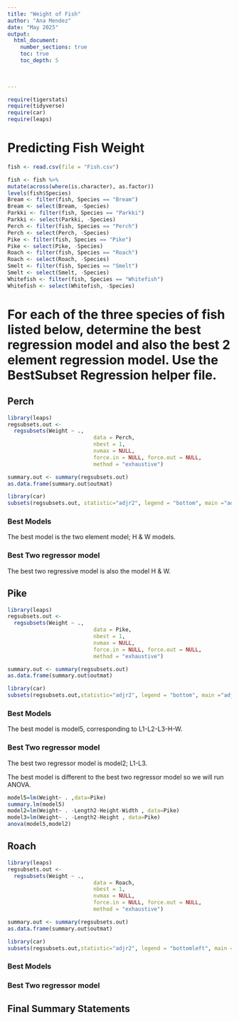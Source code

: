 ```yaml
---
title: "Weight of Fish"
author: "Ana Mendez"
date: "May 2025"  
output: 
  html_document:
    number_sections: true
    toc: true
    toc_depth: 5

 
    
---
```



```r
require(tigerstats)
require(tidyverse)
require(car)
require(leaps)
```

# Predicting Fish Weight
```r
fish <- read.csv(file = "Fish.csv")
```

```r
 
fish <- fish %>%
mutate(across(where(is.character), as.factor))
levels(fish$Species)
Bream <- filter(fish, Species == "Bream")
Bream <- select(Bream, -Species) 
Parkki <- filter(fish, Species == "Parkki")
Parkki <- select(Parkki, -Species) 
Perch <- filter(fish, Species == "Perch")
Perch <- select(Perch, -Species) 
Pike <- filter(fish, Species == "Pike")
Pike <- select(Pike, -Species) 
Roach <- filter(fish, Species == "Roach")
Roach <- select(Roach, -Species) 
Smelt <- filter(fish, Species == "Smelt")
Smelt <- select(Smelt, -Species) 
Whitefish <- filter(fish, Species == "Whitefish")
Whitefish <- select(Whitefish, -Species) 
```

# For each of the three species of fish listed below, determine the best regression model and also the best 2 element regression model. Use the BestSubset Regression helper file.


## Perch

```r
library(leaps)
regsubsets.out <-
  regsubsets(Weight ~ .,
                           data = Perch,
                           nbest = 1,
                           nvmax = NULL,
                           force.in = NULL, force.out = NULL,
                           method = "exhaustive")

summary.out <- summary(regsubsets.out)
as.data.frame(summary.out$outmat)
```

```r
library(car)
subsets(regsubsets.out, statistic="adjr2", legend = "bottom", main ="adjr2")
```


### Best Models

The best model is the two element model; H & W models.


### Best Two regressor model
The best two regressive model is also the model H & W.

## Pike

```r
library(leaps)
regsubsets.out <-
  regsubsets(Weight ~ .,
                           data = Pike,
                           nbest = 1,
                           nvmax = NULL,
                           force.in = NULL, force.out = NULL,
                           method = "exhaustive")

summary.out <- summary(regsubsets.out)
as.data.frame(summary.out$outmat)
```
```r
library(car)
subsets(regsubsets.out,statistic="adjr2", legend = "bottom", main ="adjr2")
```


### Best Models

The best model is model5, corresponding to L1-L2-L3-H-W.

### Best Two regressor model

The best two regressor model is model2; L1-L3.

The best model is different to the best two regressor model so we will run ANOVA.

```r
model5=lm(Weight~ . ,data=Pike)
summary.lm(model5)
model2=lm(Weight~ . -Length2-Height-Width , data=Pike)
model3=lm(Weight~ . -Length2-Height , data=Pike)
anova(model5,model2)
```


## Roach

```r
library(leaps)
regsubsets.out <-
  regsubsets(Weight ~ .,
                           data = Roach,
                           nbest = 1,
                           nvmax = NULL,
                           force.in = NULL, force.out = NULL,
                           method = "exhaustive")

summary.out <- summary(regsubsets.out)
as.data.frame(summary.out$outmat)
```

```r
library(car)
subsets(regsubsets.out,statistic="adjr2", legend = "bottomleft", main ="adjr2")
```


### Best Models

### Best Two regressor model

## Final Summary Statements